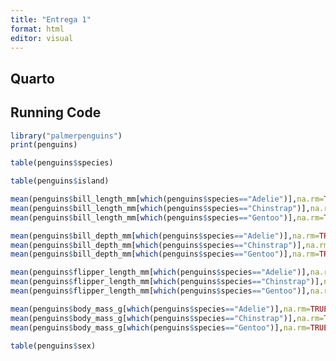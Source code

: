 ```yaml
---
title: "Entrega 1"
format: html
editor: visual
---
```


## Quarto

## Running Code

```r
library("palmerpenguins")
print(penguins)
```
```r
table(penguins$species)
```

```r
table(penguins$island)
```
```r

mean(penguins$bill_length_mm[which(penguins$species=="Adelie")],na.rm=TRUE)
mean(penguins$bill_length_mm[which(penguins$species=="Chinstrap")],na.rm=TRUE)
mean(penguins$bill_length_mm[which(penguins$species=="Gentoo")],na.rm=TRUE)
```
```r

mean(penguins$bill_depth_mm[which(penguins$species=="Adelie")],na.rm=TRUE)
mean(penguins$bill_depth_mm[which(penguins$species=="Chinstrap")],na.rm=TRUE)
mean(penguins$bill_depth_mm[which(penguins$species=="Gentoo")],na.rm=TRUE)
```

```r

mean(penguins$flipper_length_mm[which(penguins$species=="Adelie")],na.rm=TRUE)
mean(penguins$flipper_length_mm[which(penguins$species=="Chinstrap")],na.rm=TRUE)
mean(penguins$flipper_length_mm[which(penguins$species=="Gentoo")],na.rm=TRUE)
```

```r

mean(penguins$body_mass_g[which(penguins$species=="Adelie")],na.rm=TRUE)
mean(penguins$body_mass_g[which(penguins$species=="Chinstrap")],na.rm=TRUE)
mean(penguins$body_mass_g[which(penguins$species=="Gentoo")],na.rm=TRUE)
```

```r
table(penguins$sex)
```







